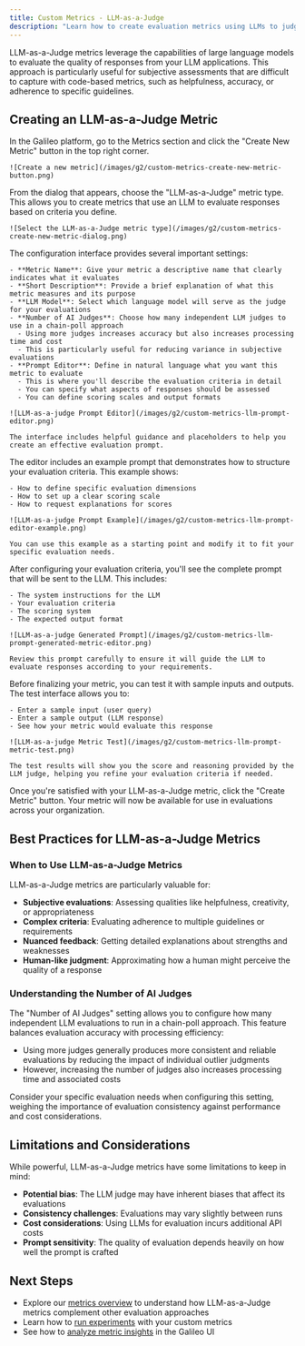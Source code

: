 ```yaml
---
title: Custom Metrics - LLM-as-a-Judge
description: "Learn how to create evaluation metrics using LLMs to judge the quality of responses"
---
```


LLM-as-a-Judge metrics leverage the capabilities of large language models to evaluate the quality of responses from your LLM applications. This approach is particularly useful for subjective assessments that are difficult to capture with code-based metrics, such as helpfulness, accuracy, or adherence to specific guidelines.

## Creating an LLM-as-a-Judge Metric

<Steps>
  <Step title="Navigate to the Metrics section">
    In the Galileo platform, go to the Metrics section and click the "Create New Metric" button in the top right corner.

    ![Create a new metric](/images/g2/custom-metrics-create-new-metric-button.png)

</Step>

  <Step title="Select the LLM-as-a-Judge metric type">
    From the dialog that appears, choose the "LLM-as-a-Judge" metric type. This allows you to create metrics that use an LLM to evaluate responses based on criteria you define.

    ![Select the LLM-as-a-Judge metric type](/images/g2/custom-metrics-create-new-metric-dialog.png)

</Step>

  <Step title="Configure your LLM-as-a-Judge metric">
    The configuration interface provides several important settings:

    - **Metric Name**: Give your metric a descriptive name that clearly indicates what it evaluates
    - **Short Description**: Provide a brief explanation of what this metric measures and its purpose
    - **LLM Model**: Select which language model will serve as the judge for your evaluations
    - **Number of AI Judges**: Choose how many independent LLM judges to use in a chain-poll approach
      - Using more judges increases accuracy but also increases processing time and cost
      - This is particularly useful for reducing variance in subjective evaluations
    - **Prompt Editor**: Define in natural language what you want this metric to evaluate
      - This is where you'll describe the evaluation criteria in detail
      - You can specify what aspects of responses should be assessed
      - You can define scoring scales and output formats

    ![LLM-as-a-judge Prompt Editor](/images/g2/custom-metrics-llm-prompt-editor.png)

    The interface includes helpful guidance and placeholders to help you create an effective evaluation prompt.

</Step>

  <Step title="Use the example as a reference">
    The editor includes an example prompt that demonstrates how to structure your evaluation criteria. This example shows:

    - How to define specific evaluation dimensions
    - How to set up a clear scoring scale
    - How to request explanations for scores

    ![LLM-as-a-judge Prompt Example](/images/g2/custom-metrics-llm-prompt-editor-example.png)

    You can use this example as a starting point and modify it to fit your specific evaluation needs.

</Step>

  <Step title="Review the generated prompt">
    After configuring your evaluation criteria, you'll see the complete prompt that will be sent to the LLM. This includes:

    - The system instructions for the LLM
    - Your evaluation criteria
    - The scoring system
    - The expected output format

    ![LLM-as-a-judge Generated Prompt](/images/g2/custom-metrics-llm-prompt-generated-metric-editor.png)

    Review this prompt carefully to ensure it will guide the LLM to evaluate responses according to your requirements.

</Step>

  <Step title="Test your metric">
    Before finalizing your metric, you can test it with sample inputs and outputs. The test interface allows you to:

    - Enter a sample input (user query)
    - Enter a sample output (LLM response)
    - See how your metric would evaluate this response

    ![LLM-as-a-judge Metric Test](/images/g2/custom-metrics-llm-prompt-metric-test.png)

    The test results will show you the score and reasoning provided by the LLM judge, helping you refine your evaluation criteria if needed.

</Step>

  <Step title="Save your metric">
    Once you're satisfied with your LLM-as-a-Judge metric, click the "Create Metric" button. Your metric will now be available for use in evaluations across your organization.

</Step>
</Steps>

## Best Practices for LLM-as-a-Judge Metrics

### When to Use LLM-as-a-Judge Metrics

LLM-as-a-Judge metrics are particularly valuable for:

- **Subjective evaluations**: Assessing qualities like helpfulness, creativity, or appropriateness
- **Complex criteria**: Evaluating adherence to multiple guidelines or requirements
- **Nuanced feedback**: Getting detailed explanations about strengths and weaknesses
- **Human-like judgment**: Approximating how a human might perceive the quality of a response

### Understanding the Number of AI Judges

The "Number of AI Judges" setting allows you to configure how many independent LLM evaluations to run in a chain-poll approach. This feature balances evaluation accuracy with processing efficiency:

- Using more judges generally produces more consistent and reliable evaluations by reducing the impact of individual outlier judgments
- However, increasing the number of judges also increases processing time and associated costs

Consider your specific evaluation needs when configuring this setting, weighing the importance of evaluation consistency against performance and cost considerations.

## Limitations and Considerations

While powerful, LLM-as-a-Judge metrics have some limitations to keep in mind:

- **Potential bias**: The LLM judge may have inherent biases that affect its evaluations
- **Consistency challenges**: Evaluations may vary slightly between runs
- **Cost considerations**: Using LLMs for evaluation incurs additional API costs
- **Prompt sensitivity**: The quality of evaluation depends heavily on how well the prompt is crafted

## Next Steps

- Explore our [metrics overview](/concepts/metrics/overview) to understand how LLM-as-a-Judge metrics complement other evaluation approaches
- Learn how to [run experiments](/concepts/experiments/running-experiments) with your custom metrics
- See how to [analyze metric insights](/cookbooks/features/insights/custom-metric-creation) in the Galileo UI
